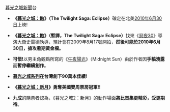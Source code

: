 [[暮光之城|暮光之城]][[新聞|新聞]]台

*'''《[[暮光之城：蝕|暮光之城：蝕]]》（The Twilight Saga: Eclipse）'''確定在北美[[2010年|2010年]][[6月30日|6月30日]]上映!

*'''《[[暮光之城：蝕|暮光之城：蝕]]》（暫譯，The Twilight Saga: Eclipse）'''找來《[[惡夜30|惡夜30]]》導演大衛史雷德執導，預計會在2009年8月17號開拍，'''然後可能於2010年6月30日，搶攻暑期黃金檔。'''

*'''可惜!'''以男主角觀點所寫的《[[午夜陽光|午夜陽光]]》（Midnight Sun）由於作者因'''手稿洩露'''而'''暫停繼續創作'''。

*'''[[暮光之城系列|暮光之城系列]]在台灣創下90萬本佳績!'''

*'''《[[暮光之城：新月|暮光之城：新月]]》勇奪美國雙周票房冠軍!!'''

*'''九成'''的購票者認為，《暮光之城2：新月》的動作場面'''將比首集更精彩，受更期待'''。